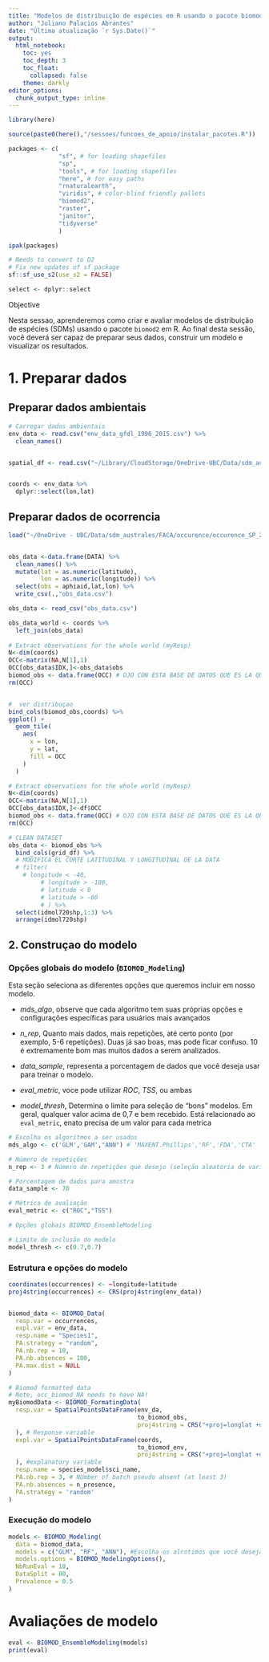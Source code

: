 ```yaml
---
title: "Modelos de distribuição de espécies em R usando o pacote biomod2"
author: "Juliano Palacios Abrantes"
date: "Última atualização `r Sys.Date()`"
output: 
  html_notebook: 
    toc: yes
    toc_depth: 3
    toc_float:
      collapsed: false
    theme: darkly
editor_options: 
  chunk_output_type: inline
---
```


```r
library(here)

source(paste0(here(),"/sessoes/funcoes_de_apoio/instalar_pacotes.R"))

packages <- c(
              "sf", # for loading shapefiles
              "sp",
              "tools", # for loading shapefiles
              "here", # for easy paths
              "rnaturalearth",
              "viridis", # color-blind friendly pallets
              "biomod2", 
              "raster",
              "janitor",
              "tidyverse"
              )

ipak(packages)

# Needs to convert to D2
# Fix new updates of sf package
sf::sf_use_s2(use_s2 = FALSE)

select <- dplyr::select

```

 
Objective

Nesta sessao, aprenderemos como criar e avaliar modelos de distribuição de espécies (SDMs) usando o pacote `biomod2` em R. Ao final desta sessão, você deverá ser capaz de preparar seus dados, construir um modelo e visualizar os resultados.


# 1. Preparar dados

## Preparar dados ambientais

```r
# Carregar dados ambientais
env_data <- read.csv("env_data_gfdl_1996_2015.csv") %>% 
  clean_names()


spatial_df <- read.csv("~/Library/CloudStorage/OneDrive-UBC/Data/sdm_australes/Spatial/GEO_SPATIAL_META_MOL720GRID_V5.csv", header=T)


coords <- env_data %>% 
  dplyr::select(lon,lat)

```


## Preparar dados de ocorrencia 

```r

load("~/OneDrive - UBC/Data/sdm_australes/FACA/occurence/occurence_SP_234633.Rdata")


obs_data <-data.frame(DATA) %>% 
  clean_names() %>% 
  mutate(lat = as.numeric(latitude),
         lon = as.numeric(longitude)) %>% 
  select(obs = aphiaid,lat,lon) %>% 
  write_csv(.,"obs_data.csv")

obs_data <- read_csv("obs_data.csv")

obs_data_world <- coords %>% 
  left_join(obs_data)
  
# Extract observations for the whole world (myResp)
N<-dim(coords)
OCC<-matrix(NA,N[1],1)
OCC[obs_data$IDX,]<-obs_data$obs
biomod_obs <- data.frame(OCC) # OJO CON ESTA BASE DE DATOS QUE ES LA QUE SE MODIFICA
rm(OCC)


#  ver distribuçao
bind_cols(biomod_obs,coords) %>% 
ggplot() +
  geom_tile(
    aes(
      x = lon,
      y = lat,
      fill = OCC
    )
  )

# Extract observations for the whole world (myResp)
N<-dim(coords)
OCC<-matrix(NA,N[1],1)
OCC[obs_data$IDX,]<-df$OCC
biomod_obs <- data.frame(OCC) # OJO CON ESTA BASE DE DATOS QUE ES LA QUE SE MODIFICA
rm(OCC)

# CLEAN DATASET
obs_data <- biomod_obs %>%
  bind_cols(grid_df) %>%
  # MODIFICA EL CORTE LATITUDINAL Y LONGITUDINAL DE LA DATA
  # filter(
    # longitude < -40,
         # longitude > -100,
         # latitude < 0
         # latitude > -60
         # ) %>%
  select(idmol720shp,1:3) %>%
  arrange(idmol720shp)

```

## 2. Construçao do modelo

### Opções globais do modelo (`BIOMOD_Modeling`)

Esta seção seleciona as diferentes opções que queremos incluir em nosso modelo. 

- *mds_algo*, observe que cada algoritmo tem suas próprias opções e configurações específicas para usuários mais avançados

- *n_rep*, Quanto mais dados, mais repetições, até certo ponto (por exemplo, 5-6 repetições). Duas já sao boas, mas pode ficar confuso. 10 é extremamente bom mas muitos dados a serem analizados.

- *data_sample*, representa a porcentagem de dados que você deseja usar para treinar o modelo. 

- *eval_metric*, voce pode utilizar *ROC*, *TSS*, ou ambas

- *model_thresh*, Determina o limite para seleção de "bons" modelos. Em geral, qualquer valor acima de 0,7 e bem recebido. Está relacionado ao `eval_metric`, enato precisa de um valor para cada metrica

```r
# Escolha os algoritmos a ser usados
mds_algo <- c('GLM','GAM',"ANN") # 'MAXENT.Phillips','RF','FDA','CTA'

# Número de repetições
n_rep <- 3 # Número de repetições que desejo (seleção aleatória de variáveis) 

# Porcentagem de dados para amostra
data_sample <- 70 

# Métrica de avaliação
eval_metric <- c("ROC","TSS")

# Opções globais BIOMOD_EnsembleModeling

# Limite de inclusão do modelo
model_thresh <- c(0.7,0.7) 

```


### Estrutura e opções do modelo

```r


coordinates(occurrences) <- ~longitude+latitude
proj4string(occurrences) <- CRS(proj4string(env_data))


biomod_data <- BIOMOD_Data(
  resp.var = occurrences,
  expl.var = env_data,
  resp.name = "Species1",
  PA.strategy = "random",
  PA.nb.rep = 10,
  PA.nb.absences = 100,
  PA.max.dist = NULL
)

# Biomod formatted data
# Note, occ_biomod_NA needs to have NA!
myBiomodData <- BIOMOD_FormatingData(
  resp.var = SpatialPointsDataFrame(env_da,
                                    to_biomod_obs,
                                    proj4string = CRS("+proj=longlat +datum=WGS84")
  ), # Response variable
  expl.var = SpatialPointsDataFrame(coords, 
                                    to_biomod_env, 
                                    proj4string = CRS("+proj=longlat +datum=WGS84")
  ), #explanatory variable
  resp.name = species_model$sci_name,
  PA.nb.rep = 3, # NUmber of batch pseudo absent (at least 3)
  PA.nb.absences = n_presence,
  PA.strategy = 'random'
)

```

### Execução do modelo

```r



models <- BIOMOD_Modeling(
  data = biomod_data,
  models = c("GLM", "RF", "ANN"), #Escolha os alrotimos que você deseja
  models.options = BIOMOD_ModelingOptions(),
  NbRunEval = 10,
  DataSplit = 80,
  Prevalence = 0.5
)

```


# Avaliações de modelo

```r


eval <- BIOMOD_EnsembleModeling(models)
print(eval)


```